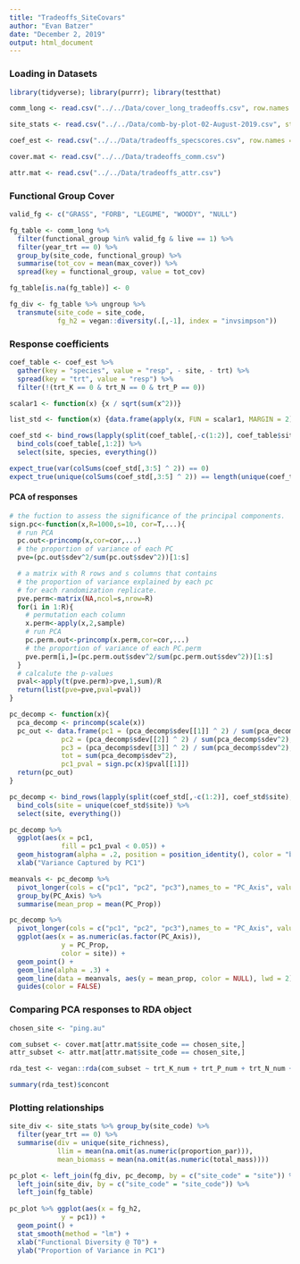 ```yaml
---
title: "Tradeoffs_SiteCovars"
author: "Evan Batzer"
date: "December 2, 2019"
output: html_document
---
```


### Loading in Datasets

```r
library(tidyverse); library(purrr); library(testthat)

comm_long <- read.csv("../../Data/cover_long_tradeoffs.csv", row.names = 1, stringsAsFactors = FALSE)

site_stats <- read.csv("../../Data/comb-by-plot-02-August-2019.csv", stringsAsFactors = FALSE)

coef_est <- read.csv("../../Data/tradeoffs_specscores.csv", row.names = 1, stringsAsFactors = FALSE)

cover.mat <- read.csv("../../Data/tradeoffs_comm.csv")

attr.mat <- read.csv("../../Data/tradeoffs_attr.csv")
```

### Functional Group Cover

```r
valid_fg <- c("GRASS", "FORB", "LEGUME", "WOODY", "NULL")

fg_table <- comm_long %>% 
  filter(functional_group %in% valid_fg & live == 1) %>%
  filter(year_trt == 0) %>%
  group_by(site_code, functional_group) %>%
  summarise(tot_cov = mean(max_cover)) %>%
  spread(key = functional_group, value = tot_cov)

fg_table[is.na(fg_table)] <- 0

fg_div <- fg_table %>% ungroup %>%
  transmute(site_code = site_code,
            fg_h2 = vegan::diversity(.[,-1], index = "invsimpson"))
```

### Response coefficients

```r
coef_table <- coef_est %>% 
  gather(key = "species", value = "resp", - site, - trt) %>%
  spread(key = "trt", value = "resp") %>%
  filter(!(trt_K == 0 & trt_N == 0 & trt_P == 0))

scalar1 <- function(x) {x / sqrt(sum(x^2))}

list_std <- function(x) {data.frame(apply(x, FUN = scalar1, MARGIN = 2))}

coef_std <- bind_rows(lapply(split(coef_table[,-c(1:2)], coef_table$site), list_std)) %>%
  bind_cols(coef_table[,1:2]) %>%
  select(site, species, everything())

expect_true(var(colSums(coef_std[,3:5] ^ 2)) == 0)
expect_true(unique(colSums(coef_std[,3:5] ^ 2)) == length(unique(coef_table$site)))
```

#### PCA of responses

```r
# the fuction to assess the significance of the principal components.
sign.pc<-function(x,R=1000,s=10, cor=T,...){
  # run PCA
  pc.out<-princomp(x,cor=cor,...)
  # the proportion of variance of each PC
  pve=(pc.out$sdev^2/sum(pc.out$sdev^2))[1:s]

  # a matrix with R rows and s columns that contains
  # the proportion of variance explained by each pc
  # for each randomization replicate.
  pve.perm<-matrix(NA,ncol=s,nrow=R)
  for(i in 1:R){
    # permutation each column
    x.perm<-apply(x,2,sample)
    # run PCA
    pc.perm.out<-princomp(x.perm,cor=cor,...)
    # the proportion of variance of each PC.perm
    pve.perm[i,]=(pc.perm.out$sdev^2/sum(pc.perm.out$sdev^2))[1:s]
  }
  # calcalute the p-values
  pval<-apply(t(pve.perm)>pve,1,sum)/R
  return(list(pve=pve,pval=pval))
}

pc_decomp <- function(x){
  pca_decomp <- princomp(scale(x))
  pc_out <- data.frame(pc1 = (pca_decomp$sdev[[1]] ^ 2) / sum(pca_decomp$sdev^2),
             pc2 = (pca_decomp$sdev[[2]] ^ 2) / sum(pca_decomp$sdev^2),
             pc3 = (pca_decomp$sdev[[3]] ^ 2) / sum(pca_decomp$sdev^2),
             tot = sum(pca_decomp$sdev^2),
             pc1_pval = sign.pc(x)$pval[[1]])
  return(pc_out)
}

pc_decomp <- bind_rows(lapply(split(coef_std[,-c(1:2)], coef_std$site), pc_decomp)) %>%
  bind_cols(site = unique(coef_std$site)) %>%
  select(site, everything())

pc_decomp %>%
  ggplot(aes(x = pc1,
             fill = pc1_pval < 0.05)) +
  geom_histogram(alpha = .2, position = position_identity(), color = "black") +
  xlab("Variance Captured by PC1")

meanvals <- pc_decomp %>%
  pivot_longer(cols = c("pc1", "pc2", "pc3"),names_to = "PC_Axis", values_to = "PC_Prop") %>%
  group_by(PC_Axis) %>%
  summarise(mean_prop = mean(PC_Prop))

pc_decomp %>%
  pivot_longer(cols = c("pc1", "pc2", "pc3"),names_to = "PC_Axis", values_to = "PC_Prop") %>%
  ggplot(aes(x = as.numeric(as.factor(PC_Axis)),
             y = PC_Prop,
             color = site)) +
  geom_point() +
  geom_line(alpha = .3) +
  geom_line(data = meanvals, aes(y = mean_prop, color = NULL), lwd = 2) +
  guides(color = FALSE)
```

### Comparing PCA responses to RDA object

```r
chosen_site <- "ping.au"

com_subset <- cover.mat[attr.mat$site_code == chosen_site,]
attr_subset <- attr.mat[attr.mat$site_code == chosen_site,]

rda_test <- vegan::rda(com_subset ~ trt_K_num + trt_P_num + trt_N_num + Condition(as.factor(block), as.factor(year)), data = attr_subset)

summary(rda_test)$concont
```

### Plotting relationships

```r

site_div <- site_stats %>% group_by(site_code) %>%
  filter(year_trt == 0) %>%
  summarise(div = unique(site_richness),
            llim = mean(na.omit(as.numeric(proportion_par))),
            mean_biomass = mean(na.omit(as.numeric(total_mass))))

pc_plot <- left_join(fg_div, pc_decomp, by = c("site_code" = "site")) %>%
  left_join(site_div, by = c("site_code" = "site_code")) %>%
  left_join(fg_table)
  
pc_plot %>% ggplot(aes(x = fg_h2,
             y = pc1)) +
  geom_point() +
  stat_smooth(method = "lm") +
  xlab("Functional Diversity @ T0") +
  ylab("Proportion of Variance in PC1")

```

